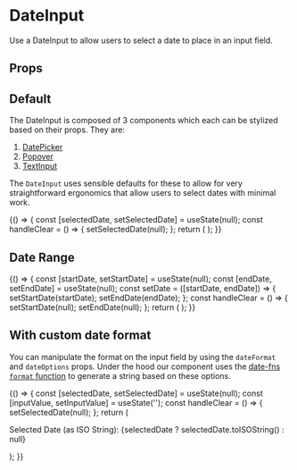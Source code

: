 
<Meta title="Components/Form Inputs/DateInput" component={DateInput} />

# DateInput

Use a DateInput to allow users to select a date to place in an input field.

## Props

<ArgsTable of={DateInput} />

## Default

The DateInput is composed of 3 components which each can be stylized based on their props. They are:

1. [DatePicker](?path=/docs/components-datepicker--default-story)
2. [Popover](?path=/docs/components-popover--demo)
3. [TextInput](http://localhost:6006/?path=/docs/components-form-inputs-textinput--default-story)

The `DateInput` uses sensible defaults for these to allow for very straightforward ergonomics that allow users to
select dates with minimal work.

<Canvas>
  <Story name="default">
    {() => {
      const [selectedDate, setSelectedDate] = useState(null);
      const handleClear = () => {
        setSelectedDate(null);
      };
      return (
        <Box childGap="md">
          <Box height="300px" width="300px">
            <DateInput
              datePickerProps={{
                selected: selectedDate,
                onChange: setSelectedDate,
              }}
              textInputProps={{
                placeholder: '11/02/2020',
                onClear: handleClear,
                id: 'myDatePicker',
                name: 'selectDate',
                label: 'Select Date',
              }}
            />
          </Box>
        </Box>
      );
    }}
  </Story>
</Canvas>

## Date Range

<Canvas>
  <Story name="range">
    {() => {
      const [startDate, setStartDate] = useState(null);
      const [endDate, setEndDate] = useState(null);
      const setDate = ([startDate, endDate]) => {
        setStartDate(startDate);
        setEndDate(endDate);
      };
      const handleClear = () => {
        setStartDate(null);
        setEndDate(null);
      };
      return (
        <Box childGap="md">
          <Box height="300px" width="500px">
            <DateInput
              datePickerProps={{
                onChange: setDate,
                selected: startDate,
                selectsRange: true,
                startDate,
                endDate,
              }}
              textInputProps={{
                placeholder: '11/02/2020',
                onClear: handleClear,
                label: 'Select a start and end date',
                id: 'myDateRangePicker`,
              }}
            />
          </Box>
        </Box>
      );
    }}
  </Story>
</Canvas>

## With custom date format

You can manipulate the format on the input field by using the `dateFormat` and `dateOptions`
props. Under the hood our component uses the [date-fns `format` function](https://date-fns.org/v2.16.1/docs/format)
to generate a string based on these options.

<Canvas>
  <Story name="Custom date format">
    {() => {
      const [selectedDate, setSelectedDate] = useState(null);
      const [inputValue, setInputValue] = useState('');
      const handleClear = () => {
        setSelectedDate(null);
      };
      return (
        <Box childGap="md">
          <Box height="300px" width="300px">
            <DateInput
              dateFormat={'M/d/yy'}
              datePickerProps={{
                selected: selectedDate,
                onChange: setSelectedDate,
              }}
              textInputProps={{
                placeholder: '11/02/20',
                onClear: handleClear,
                id: 'myDatePicker',
                name: 'selectDate',
                label: 'Select Date',
              }}
            />
          </Box>
          <Box>
            <p>Selected Date (as ISO String): {selectedDate ? selectedDate.toISOString() : null}</p>
          </Box>
        </Box>
      );
    }}
  </Story>
</Canvas>
